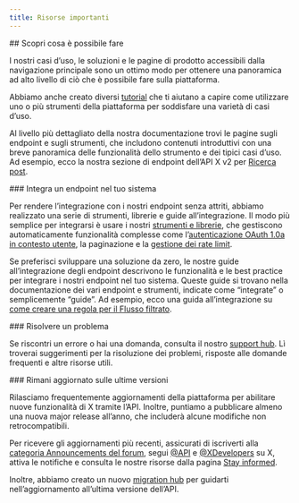 ```yaml
---
title: Risorse importanti
---
```


<div id="learn-about-whats-possible">
  ## Scopri cosa è possibile fare
</div>

I nostri casi d’uso, le soluzioni e le pagine di prodotto accessibili dalla navigazione principale sono un ottimo modo per ottenere una panoramica ad alto livello di ciò che è possibile fare sulla piattaforma.

Abbiamo anche creato diversi [tutorial](/it/tutorials) che ti aiutano a capire come utilizzare uno o più strumenti della piattaforma per soddisfare una varietà di casi d’uso.

Al livello più dettagliato della nostra documentazione trovi le pagine sugli endpoint e sugli strumenti, che includono contenuti introduttivi con una breve panoramica delle funzionalità dello strumento e dei tipici casi d’uso. Ad esempio, ecco la nostra sezione di endpoint dell’API X v2 per [Ricerca post](/it/x-api/posts/search/introduction).

<div id="integrate-an-endpoint-into-your-system">
  ### Integra un endpoint nel tuo sistema
</div>

Per rendere l’integrazione con i nostri endpoint senza attriti, abbiamo realizzato una serie di strumenti, librerie e guide all’integrazione. Il modo più semplice per integrarsi è usare i nostri [strumenti e librerie](/it/x-api/tools-and-libraries/overview), che gestiscono automaticamente funzionalità complesse come l’[autenticazione OAuth 1.0a in contesto utente](/it/resources/fundamentals/authentication#oauth-1-0a-2), la paginazione e la [gestione dei rate limit](/it/resources/fundamentals/rate-limits).

Se preferisci sviluppare una soluzione da zero, le nostre guide all’integrazione degli endpoint descrivono le funzionalità e le best practice per integrare i nostri endpoint nel tuo sistema. Queste guide si trovano nella documentazione dei vari endpoint e strumenti, indicate come “integrate” o semplicemente “guide”. Ad esempio, ecco una guida all’integrazione su [come creare una regola per il Flusso filtrato](/it/x-api/posts/filtered-stream/integrate/build-a-rule).

<div id="troubleshoot-an-issue">
  ### Risolvere un problema
</div>

Se riscontri un errore o hai una domanda, consulta il nostro [support hub](https://developer.x.com/en/support/twitter-api). Lì troverai suggerimenti per la risoluzione dei problemi, risposte alle domande frequenti e altre risorse utili.

<div id="keep-up-to-date-with-the-latest-releases">
  ### Rimani aggiornato sulle ultime versioni
</div>

Rilasciamo frequentemente aggiornamenti della piattaforma per abilitare nuove funzionalità di X tramite l’API. Inoltre, puntiamo a pubblicare almeno una nuova major release all’anno, che includerà alcune modifiche non retrocompatibili.

Per ricevere gli aggiornamenti più recenti, assicurati di iscriverti alla [categoria Announcements del forum](https://devcommunity.x.com/c/announcements/22), segui [@API](https://x.com/api) e [@XDevelopers](https://x.com/XDevelopers) su X, attiva le notifiche e consulta le nostre risorse dalla pagina [Stay informed](https://developer.x.com/en/stay-informed).

Inoltre, abbiamo creato un nuovo [migration hub](/it/x-api/migrate/overview) per guidarti nell’aggiornamento all’ultima versione dell’API.